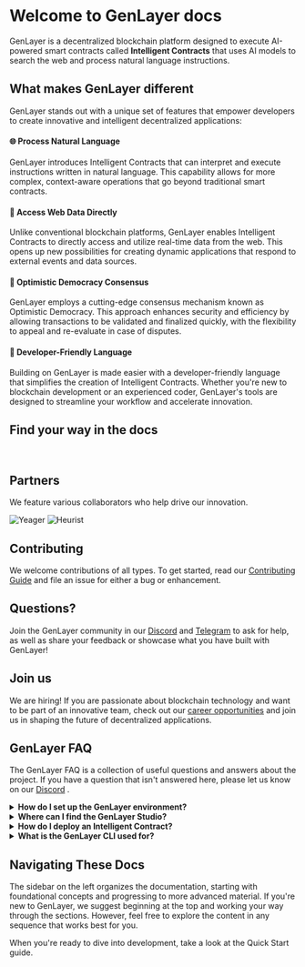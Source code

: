 
# Welcome to GenLayer docs 
GenLayer is a decentralized blockchain platform designed to execute AI-powered smart contracts called **Intelligent Contracts** that uses AI models to search the web and process natural language instructions.

## What makes GenLayer different
GenLayer stands out with a unique set of features that empower developers to create innovative and intelligent decentralized applications:

#### 🌐 Process Natural Language
GenLayer introduces Intelligent Contracts that can interpret and execute instructions written in natural language. This capability allows for more complex, context-aware operations that go beyond traditional smart contracts.

#### 🔄 Access Web Data Directly
Unlike conventional blockchain platforms, GenLayer enables Intelligent Contracts to directly access and utilize real-time data from the web. This opens up new possibilities for creating dynamic applications that respond to external events and data sources.

#### 🧠 Optimistic Democracy Consensus
GenLayer employs a cutting-edge consensus mechanism known as Optimistic Democracy. This approach enhances security and efficiency by allowing transactions to be validated and finalized quickly, with the flexibility to appeal and re-evaluate in case of disputes.

#### 🐍 Developer-Friendly Language
Building on GenLayer is made easier with a developer-friendly language that simplifies the creation of Intelligent Contracts. Whether you're new to blockchain development or an experienced coder, GenLayer's tools are designed to streamline your workflow and accelerate innovation.


## Find your way in the docs
<br/>
<div style={{ display: 'grid', gridTemplateColumns: 'repeat(2, minmax(0, 1fr))', gap: '1rem' }}>
  <CustomCard
    arrow
    title=" What is GenLayer"
    description="An introduction to GenLayer and its core functionalities. Learn what sets GenLayer apart"
    href="/overview/what-is-genlayer"
  />
  <CustomCard
    arrow
    title="Run Intelligent Contract on the Studio"
    description="Step-by-step guide to building and deploying your first Intelligent Contract using our Studio"
    href="/genlayer-stack/genlayer-studio"
  />
  <CustomCard
    arrow
    title="Build with GenLayer - Ideas"
    description="Innovative ideas and use cases to inspire your projects with GenLayer."
    href="/build-with-genlayer/ideas"
  />
  <CustomCard
    arrow
    title="Learn the concepts behind GenLayer"
    description="Detailed explanations of the underlying concepts and technologies powering GenLayer."
    href="/core-concepts"
  />
</div>

## Partners

We feature various collaborators who help drive our innovation.

<Cards num={3}>
  <Card image title="Yeager" href="/partners/yeager">
    <img src="/yeager.jpeg" alt="Yeager" fetchpriority="high" />
  </Card>
  <Card image title="Heurist" href="/partners/heurist">
    <img src="/heurist.png" alt="Heurist" fetchpriority="high" />
  </Card>
</Cards>


## Contributing

We welcome contributions of all types. To get started, read our [Contributing Guide](https://github.com/yeagerai/genlayer-simulator/blob/main/CONTRIBUTING.md) and file an issue for either a bug or enhancement.

## Questions?

Join the GenLayer community in our [Discord](https://discord.gg/8Jm4v89VAu) and [Telegram](https://t.me/genlayer) to ask for help, as well as share your feedback or showcase what you have built with GenLayer!

## Join us

We are hiring! If you are passionate about blockchain technology and want to be part of an innovative team, check out our [career opportunities](https://apply.workable.com/yeager-dot-a-i/) and join us in shaping the future of decentralized applications.

## GenLayer FAQ
The GenLayer FAQ is a collection of useful questions and answers about the project. If you have a question that isn't answered here, please let us know on our [Discord](https://discord.gg/8Jm4v89VAu) .

<details style={{ backgroundColor: '#262626', padding: '10px', borderRadius: '5px', color: 'white' }}>
  <summary style={{ color: 'white' }}>
    <b>How do I set up the GenLayer environment?</b>
  </summary>
  To quickly set up the GenLayer environment, run the commands below:
  ```
  $ npm install -g genlayer
  $ genlayer init
  ```
  For more detailed setup instructions, please refer to the [Getting Started page](/getting-started)
</details>

<details style={{ backgroundColor: '#262626', padding: '10px', borderRadius: '5px', color: 'white' }}>
  <summary style={{ color: 'white' }}>
    <b>Where can I find the GenLayer Studio?</b>
  </summary>
  For you to use the Studio, you need to install GenLayer via the [CLI](/getting-started#installation-of-the-genlayer-cli). Once the setup is complete, you can access the GenLayer Studio at http://localhost:8080/. 
  </details>

<details style={{ backgroundColor: '#262626', padding: '10px', borderRadius: '5px', color: 'white' }}>
  <summary style={{ color: 'white' }}>
    <b>How do I deploy an Intelligent Contract?</b>
  </summary>
   - Use the CLI to start the GenLayer Studio.
   - Write your contract in Python using the [Intelligent Contract syntax](/core-concepts/intelligent-contracts). 
   - Folllow the guide [here](/genlayer-stack/genlayer-studio/execute-transaction) to interact with the Studio and deploy your Intelligent Contract.
</details>

<details style={{ backgroundColor: '#262626', padding: '10px', borderRadius: '5px', color: 'white' }}>
  <summary style={{ color: 'white' }}>
    <b>What is the GenLayer CLI used for?</b>
  </summary>
  The GenLayer CLI is used for setting up the GenLayer Studio and, in the future, will support mainnet and testnet environments. 
</details>

## Navigating These Docs
The sidebar on the left organizes the documentation, starting with foundational concepts and progressing to more advanced material. If you're new to GenLayer, we suggest beginning at the top and working your way through the sections. However, feel free to explore the content in any sequence that works best for you.

When you're ready to dive into development, take a look at the Quick Start guide.
